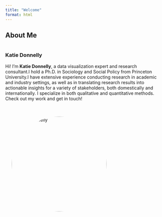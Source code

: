 ```yaml
---
title: "Welcome"
format: html
---
```


## About Me

:::: bio-container
::: bio-text
<h3>Katie Donnelly</h3>

<p>Hi! I'm **Katie Donnelly**, a data visualization expert and research consultant.I hold a Ph.D. in Sociology and Social Policy from Princeton University.I have extensive experience conducting research in academic and industry settings, as well as in translating research results into actionable insights for a variety of stakeholders, both domestically and internationally. I specialize in both qualitative and quantitative methods. Check out my work and get in touch!</p>
:::

<!-- Biopic image on the right -->

<img src="bio.pic.jpg" alt="Katie Donnelly" class="bio-pic" width="275px" height="275px" style="border-radius: 50%; margin-left: 20px; object-fit: cover;"/>
::::

```{=html}
<style>
.bio-container {
  display: flex;
  align-items: center;
  justify-content: space-between;
  margin-bottom: 30px;
  flex-wrap: wrap;
}

.bio-text {
  flex: 1 1 300px;
  margin-right: 20px;
  min-width: 200px;
}

.bio-pic {
  width: 300px;
  height: 300px;
  border-radius: 50%;
  object-fit: cover;
  margin-top: 20px;
}

@media (max-width: 768px) {
  .bio-container {
    flex-direction: column-reverse;
    align-items: center;
    text-align: center;
  }

  .bio-text {
    margin-right: 0;
  }

  .bio-pic {
    margin-top: 0;
    margin-bottom: 20px;
  }
}
</style>
```

